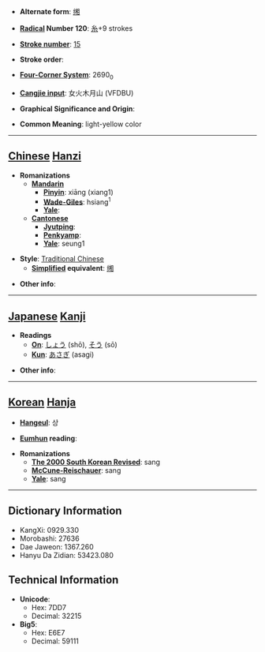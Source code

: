 * '''Alternate form''': [[缃]]

* '''[[Wiktionary:Chinese radical index| Radical]] Number 120''': [[Wiktionary:Chinese radical index 糸|糸]]+9 strokes

* '''[[Wiktionary:Chinese total strokes index|Stroke number]]''': [[Wiktionary:Chinese total strokes index 15|15]]

* '''Stroke order''': 

* '''[[Wiktionary:Chinese four corner index|Four-Corner System]]''': 2690<sub>0</sub>

* '''[[Wiktionary:Chinese Cangjie index|Cangjie input]]''': 女火木月山 (VFDBU)

* '''Graphical Significance and Origin''': 

* '''Common Meaning''': light-yellow color

----

== [[Chinese]] [[Hanzi]] ==

* '''Romanizations'''
** '''[[Mandarin]]'''
*** '''[[Pinyin]]''': xiāng (xiang1)
*** '''[[Wade-Giles]]''': hsiang<sup>1</sup>
*** '''[[Yale]]''': 
** '''[[Cantonese]]'''
*** '''[[Jyutping]]''':
*** '''[[Penkyamp]]''': 
*** '''[[Yale]]''': seung1

* '''Style''': [[Traditional Chinese]] 
** '''[[Simplified Chinese|Simplified]] equivalent''': [[缃]]

* '''Other info''': 

----

== [[Japanese]] [[Kanji]] ==

* '''Readings'''
** '''[[On]]''': [[しょう]] (shō), [[そう]] (sō)
** '''[[Kun]]''': [[あさぎ]] (asagi)

* '''Other info''':  

----

== [[Korean]] [[Hanja]] ==

* '''[[Hangeul]]''': 상

* '''[[Eumhun]] reading''': 

* '''Romanizations'''
** '''[[The 2000 South Korean Revised Romanization|The 2000 South Korean Revised]]''': sang
** '''[[McCune-Reischauer]]''': sang
** '''[[Yale]]''': sang

----

== Dictionary Information ==

* KangXi: 0929.330
* Morobashi: 27636
* Dae Jaweon: 1367.260
* Hanyu Da Zidian: 53423.080

== Technical Information ==

* '''Unicode''':
** Hex: 7DD7
** Decimal: 32215
* '''Big5''':
** Hex: E6E7
** Decimal: 59111